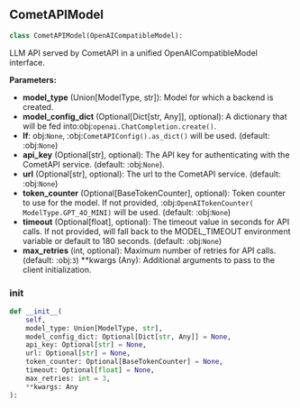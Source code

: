 <a id="camel.models.cometapi_model"></a>

<a id="camel.models.cometapi_model.CometAPIModel"></a>

## CometAPIModel

```python
class CometAPIModel(OpenAICompatibleModel):
```

LLM API served by CometAPI in a unified OpenAICompatibleModel
interface.

**Parameters:**

- **model_type** (Union[ModelType, str]): Model for which a backend is created.
- **model_config_dict** (Optional[Dict[str, Any]], optional): A dictionary that will be fed into:obj:`openai.ChatCompletion.create()`.
- **If**: obj:`None`, :obj:`CometAPIConfig().as_dict()` will be used. (default: :obj:`None`)
- **api_key** (Optional[str], optional): The API key for authenticating with the CometAPI service. (default: :obj:`None`).
- **url** (Optional[str], optional): The url to the CometAPI service. (default: :obj:`None`)
- **token_counter** (Optional[BaseTokenCounter], optional): Token counter to use for the model. If not provided, :obj:`OpenAITokenCounter( ModelType.GPT_4O_MINI)` will be used. (default: :obj:`None`)
- **timeout** (Optional[float], optional): The timeout value in seconds for API calls. If not provided, will fall back to the MODEL_TIMEOUT environment variable or default to 180 seconds. (default: :obj:`None`)
- **max_retries** (int, optional): Maximum number of retries for API calls. (default: :obj:`3`) **kwargs (Any): Additional arguments to pass to the client initialization.

<a id="camel.models.cometapi_model.CometAPIModel.__init__"></a>

### __init__

```python
def __init__(
    self,
    model_type: Union[ModelType, str],
    model_config_dict: Optional[Dict[str, Any]] = None,
    api_key: Optional[str] = None,
    url: Optional[str] = None,
    token_counter: Optional[BaseTokenCounter] = None,
    timeout: Optional[float] = None,
    max_retries: int = 3,
    **kwargs: Any
):
```
